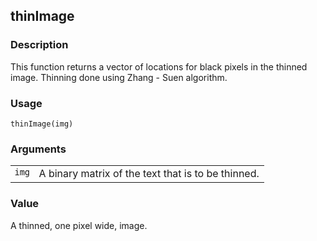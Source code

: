 
## thinImage {.unnumbered}


### Description

This function returns a vector of locations for black pixels in the thinned image.
Thinning done using Zhang - Suen algorithm.



### Usage

<pre><code class='language-R'>thinImage(img)
</code></pre>


### Arguments

<table>
<tr><td style = "white-space: nowrap; font-family: monospace; vertical-align: top"><code id="img">img</code></td>
<td>
A binary matrix of the text that is to be thinned.
</td></tr>
</table>


### Value

A thinned, one pixel wide, image.


